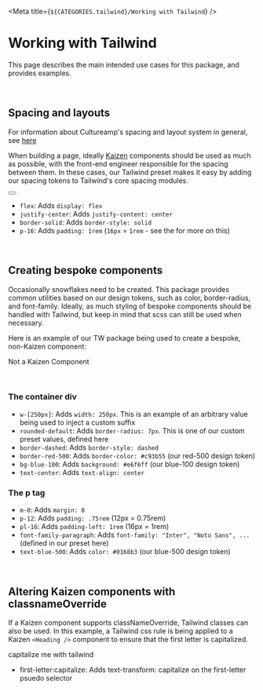 
<Meta title={`${CATEGORIES.tailwind}/Working with Tailwind`} />

# Working with Tailwind

This page describes the main intended use cases for this package, and provides examples.

<br/>

## Spacing and layouts

For information about Cultureamp's spacing and layout system in general, see [here](/story/systems-layout-and-spacing--page)

When building a page, ideally [Kaizen](https://github.com/cultureamp/kaizen-design-system) components should be used as much as possible, with the front-end engineer responsible for the spacing between them. In these cases, our Tailwind preset makes it easy by adding our spacing tokens to Tailwind's core spacing modules.

<Canvas>
<div className="flex justify-center border-solid p-16">
  <Button label="Kaizen Button" primary />
</div>
</Canvas>

- `flex`: Adds `display: flex`
- `justify-center`: Adds `justify-content: center`
- `border-solid`: Adds `border-style: solid`
- `p-16`: Adds `padding: 1rem` (`16px` = `1rem` - see the for more on this)

<br/>

## Creating bespoke components
Occasionally snowflakes need to be created. This package provides common utilities based on our design tokens, such as color, border-radius, and font-family. Ideally, as much styling of bespoke components should be handled with Tailwind, but keep in mind that scss can still be used when necessary.

Here is an example of our TW package being used to create a bespoke, non-Kaizen component:

<Canvas>
<div className="flex justify-center">
  <div className="w-[250px] rounded-default border-dashed border-red-500 bg-blue-100">
    <p className="m-0 p-12 pl-16 font-family-paragraph text-blue-500 text-center">
      Not a Kaizen Component
    </p>
  </div>
</div>
</Canvas>

<br/>

### The container div
- `w-[250px]`: Adds `width: 250px`. This is an example of an arbitrary value being used to inject a custom suffix
- `rounded-default`: Adds `border-radius: 7px`. This is one of our custom preset values, defined here
- `border-dashed`: Adds `border-style: dashed`
- `border-red-500`: Adds `border-color: #c93b55` (our red-500 design token)
- `bg-blue-100`: Adds `background: #e6f6ff` (our blue-100 design token)
- `text-center`: Adds `text-align: center`

### The p tag
- `m-0`: Adds `margin: 0`
- `p-12`: Adds `padding: .75rem` (12px = 0.75rem)
- `pl-16`: Adds `padding-left: 1rem` (16px = 1rem)
- `font-family-paragraph`: Adds `font-family: "Inter", "Noto Sans", ...` (defined in our preset here)
- `text-blue-500`: Adds `color: #0168b3` (our blue-500 design token)

<br/>

## Altering Kaizen components with classnameOverride

If a Kaizen component supports classNameOverride, Tailwind classes can also be used.
In this example, a Tailwind css rule is being applied to a Kaizen `<Heading />` component to ensure that the first letter is capitalized.

<Canvas>
<Heading variant="heading-1" classNameOverride="first-letter:capitalize">
  capitalize me with tailwind
</Heading>
</Canvas>

- first-letter:capitalize: Adds text-transform: capitalize on the first-letter psuedo selector
